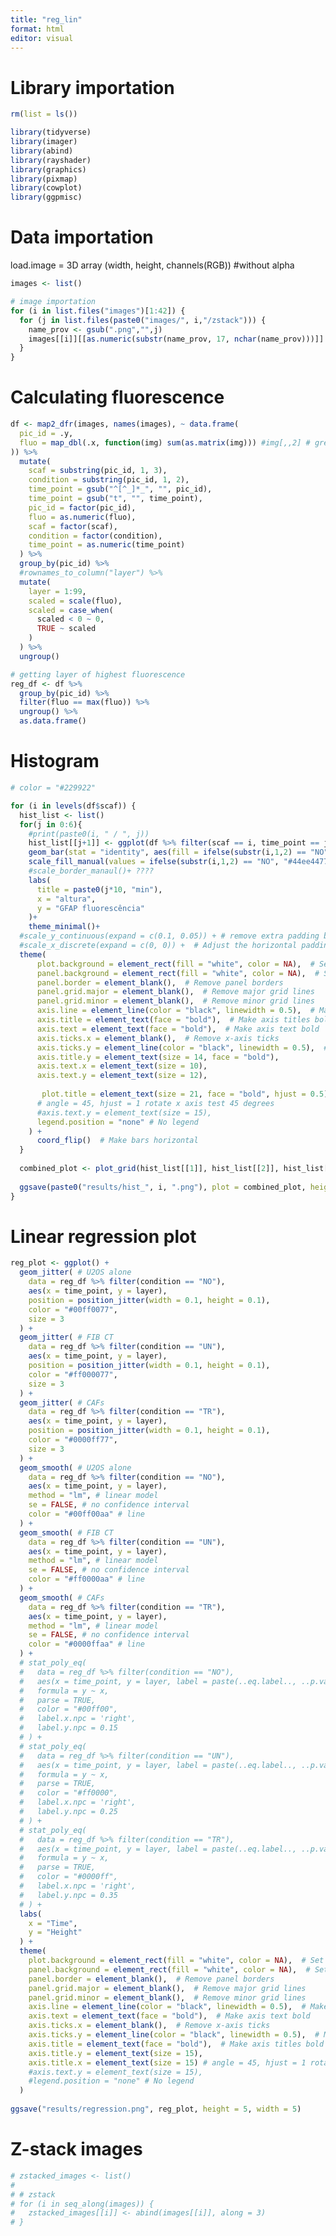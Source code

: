 ```yaml
---
title: "reg_lin"
format: html
editor: visual
---
```


# Library importation

```r

rm(list = ls())

library(tidyverse) 
library(imager)
library(abind)
library(rayshader)
library(graphics)
library(pixmap)
library(cowplot)
library(ggpmisc)

```

# Data importation

load.image = 3D array (width, height, channels(RGB)) #without alpha

```r
images <- list()

# image importation
for (i in list.files("images")[1:42]) {
  for (j in list.files(paste0("images/", i,"/zstack"))) {
    name_prov <- gsub(".png","",j)
    images[[i]][[as.numeric(substr(name_prov, 17, nchar(name_prov)))]] <- load.image(paste0("images/", i, "/zstack/", j))
  }
}

```

# Calculating fluorescence

```r

df <- map2_dfr(images, names(images), ~ data.frame(
  pic_id = .y,
  fluo = map_dbl(.x, function(img) sum(as.matrix(img))) #img[,,2] # green matrix
)) %>% 
  mutate(
    scaf = substring(pic_id, 1, 3),
    condition = substring(pic_id, 1, 2),
    time_point = gsub("^[^_]*_", "", pic_id),
    time_point = gsub("t", "", time_point),
    pic_id = factor(pic_id),
    fluo = as.numeric(fluo),
    scaf = factor(scaf),
    condition = factor(condition),
    time_point = as.numeric(time_point)
  ) %>% 
  group_by(pic_id) %>% 
  #rownames_to_column("layer") %>%
  mutate(
    layer = 1:99,
    scaled = scale(fluo),
    scaled = case_when(
      scaled < 0 ~ 0,
      TRUE ~ scaled
    )
  ) %>% 
  ungroup()

# getting layer of highest fluorescence
reg_df <- df %>% 
  group_by(pic_id) %>% 
  filter(fluo == max(fluo)) %>% 
  ungroup() %>% 
  as.data.frame()
```

# Histogram

```r

# color = "#229922"

for (i in levels(df$scaf)) {
  hist_list <- list()
  for(j in 0:6){
    #print(paste0(i, " / ", j))
    hist_list[[j+1]] <- ggplot(df %>% filter(scaf == i, time_point == j), aes(x = layer, y = scaled)) +
    geom_bar(stat = "identity", aes(fill = ifelse(substr(i,1,2) == "NO", "#44ee4477", ifelse(substr(i,1,2) == "TR","#4444ee77","#ee444477"))))+
    scale_fill_manual(values = ifelse(substr(i,1,2) == "NO", "#44ee4477", ifelse(substr(i,1,2) == "TR","#4444ee77","#ee444477"))) +  # Explicitly set the fill color
    #scale_border_manaul()+ ????
    labs(
      title = paste0(j*10, "min"),
      x = "altura",
      y = "GFAP fluorescência"
    )+ 
    theme_minimal()+
  #scale_y_continuous(expand = c(0.1, 0.05)) + # remove extra padding between bars and x axis
  #scale_x_discrete(expand = c(0, 0)) +  # Adjust the horizontal padding
  theme(
      plot.background = element_rect(fill = "white", color = NA),  # Set background to white (and color is the border top and right)
      panel.background = element_rect(fill = "white", color = NA),  # Set panel background color to white
      panel.border = element_blank(),  # Remove panel borders
      panel.grid.major = element_blank(),  # Remove major grid lines
      panel.grid.minor = element_blank(),  # Remove minor grid lines
      axis.line = element_line(color = "black", linewidth = 0.5),  # Make axes lines bold
      axis.title = element_text(face = "bold"),  # Make axis titles bold
      axis.text = element_text(face = "bold"),  # Make axis text bold
      axis.ticks.x = element_blank(),  # Remove x-axis ticks
      axis.ticks.y = element_line(color = "black", linewidth = 0.5),  # Make y-axis ticks bold
      axis.title.y = element_text(size = 14, face = "bold"),
      axis.text.x = element_text(size = 10),
      axis.text.y = element_text(size = 12),
      
       plot.title = element_text(size = 21, face = "bold", hjust = 0.5),
      # angle = 45, hjust = 1 rotate x axis test 45 degrees
      #axis.text.y = element_text(size = 15),
      legend.position = "none" # No legend
    ) +
      coord_flip()  # Make bars horizontal
  }
  
  combined_plot <- plot_grid(hist_list[[1]], hist_list[[2]], hist_list[[3]], hist_list[[4]], hist_list[[5]], hist_list[[6]], hist_list[[7]], nrow = 1)
  
  ggsave(paste0("results/hist_", i, ".png"), plot = combined_plot, height = 4, width = 20)
}
```

# Linear regression plot

```r


reg_plot <- ggplot() +
  geom_jitter( # U2OS alone
    data = reg_df %>% filter(condition == "NO"), 
    aes(x = time_point, y = layer),
    position = position_jitter(width = 0.1, height = 0.1), 
    color = "#00ff0077", 
    size = 3
  ) +
  geom_jitter( # FIB CT
    data = reg_df %>% filter(condition == "UN"), 
    aes(x = time_point, y = layer),
    position = position_jitter(width = 0.1, height = 0.1), 
    color = "#ff000077", 
    size = 3
  ) +
  geom_jitter( # CAFs
    data = reg_df %>% filter(condition == "TR"), 
    aes(x = time_point, y = layer),
    position = position_jitter(width = 0.1, height = 0.1), 
    color = "#0000ff77", 
    size = 3
  ) +
  geom_smooth( # U2OS alone
    data = reg_df %>% filter(condition == "NO"), 
    aes(x = time_point, y = layer),
    method = "lm", # linear model
    se = FALSE, # no confidence interval
    color = "#00ff00aa" # line
  ) +
  geom_smooth( # FIB CT
    data = reg_df %>% filter(condition == "UN"), 
    aes(x = time_point, y = layer),
    method = "lm", # linear model
    se = FALSE, # no confidence interval
    color = "#ff0000aa" # line
  ) +
  geom_smooth( # CAFs
    data = reg_df %>% filter(condition == "TR"), 
    aes(x = time_point, y = layer),
    method = "lm", # linear model
    se = FALSE, # no confidence interval
    color = "#0000ffaa" # line
  ) +
  # stat_poly_eq(
  #   data = reg_df %>% filter(condition == "NO"),
  #   aes(x = time_point, y = layer, label = paste(..eq.label.., ..p.value.label.., sep = "~~~")),
  #   formula = y ~ x,
  #   parse = TRUE,
  #   color = "#00ff00",
  #   label.x.npc = 'right',
  #   label.y.npc = 0.15
  # ) +
  # stat_poly_eq(
  #   data = reg_df %>% filter(condition == "UN"),
  #   aes(x = time_point, y = layer, label = paste(..eq.label.., ..p.value.label.., sep = "~~~")),
  #   formula = y ~ x,
  #   parse = TRUE,
  #   color = "#ff0000",
  #   label.x.npc = 'right',
  #   label.y.npc = 0.25
  # ) +
  # stat_poly_eq(
  #   data = reg_df %>% filter(condition == "TR"),
  #   aes(x = time_point, y = layer, label = paste(..eq.label.., ..p.value.label.., sep = "~~~")),
  #   formula = y ~ x,
  #   parse = TRUE,
  #   color = "#0000ff",
  #   label.x.npc = 'right',
  #   label.y.npc = 0.35
  # ) +
  labs(
    x = "Time",
    y = "Height"
  ) +
  theme(
    plot.background = element_rect(fill = "white", color = NA),  # Set background to white (and color is the border top and right)
    panel.background = element_rect(fill = "white", color = NA),  # Set panel background color to white
    panel.border = element_blank(),  # Remove panel borders
    panel.grid.major = element_blank(),  # Remove major grid lines
    panel.grid.minor = element_blank(),  # Remove minor grid lines
    axis.line = element_line(color = "black", linewidth = 0.5),  # Make axes lines bold
    axis.text = element_text(face = "bold"),  # Make axis text bold
    axis.ticks.x = element_blank(),  # Remove x-axis ticks
    axis.ticks.y = element_line(color = "black", linewidth = 0.5),  # Make y-axis ticks bold
    axis.title = element_text(face = "bold"),  # Make axis titles bold
    axis.title.y = element_text(size = 15),
    axis.title.x = element_text(size = 15) # angle = 45, hjust = 1 rotate x axis test 45 degrees
    #axis.text.y = element_text(size = 15),
    #legend.position = "none" # No legend
  )
  
ggsave("results/regression.png", reg_plot, height = 5, width = 5)
```

# Z-stack images

```r

# zstacked_images <- list()
# 
# # zstack
# for (i in seq_along(images)) {
#   zstacked_images[[i]] <- abind(images[[i]], along = 3)
# }

```
